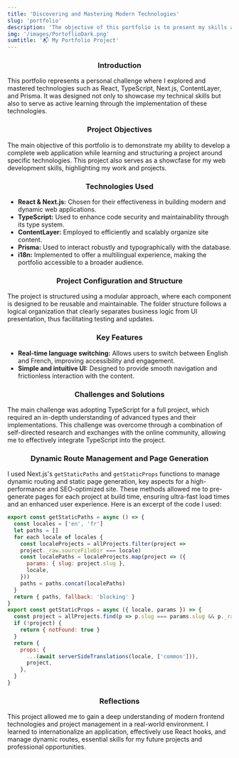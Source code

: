 ```yaml
---
title: 'Discovering and Mastering Modern Technologies'
slug: 'portfolio'
description: 'The objective of this portfolio is to present my skills and learn to structure a project around a technology ecosystem that I was not fully mastering.'
img: '/images/PortoflioDark.png'
sumtitle: '📬 My Portfolio Project'
---
```


<div align="center">

### Introduction

</div>

This portfolio represents a personal challenge where I explored and mastered technologies such as React, TypeScript, Next.js, ContentLayer, and Prisma. It was designed not only to showcase my technical skills but also to serve as active learning through the implementation of these technologies.

<div align="center">

### Project Objectives

</div>

The main objective of this portfolio is to demonstrate my ability to develop a complete web application while learning and structuring a project around specific technologies. This project also serves as a showcfase for my web development skills, highlighting my work and projects.

<div align="center">

### Technologies Used

</div>

- **React & Next.js:** Chosen for their effectiveness in building modern and dynamic web applications.
- **TypeScript:** Used to enhance code security and maintainability through its type system.
- **ContentLayer:** Employed to efficiently and scalably organize site content.
- **Prisma:** Used to interact robustly and typographically with the database.
- **i18n:** Implemented to offer a multilingual experience, making the portfolio accessible to a broader audience.

<div align="center">

### Project Configuration and Structure

</div>

The project is structured using a modular approach, where each component is designed to be reusable and maintainable. The folder structure follows a logical organization that clearly separates business logic from UI presentation, thus facilitating testing and updates.

<div align="center">

### Key Features

</div>

- **Real-time language switching:** Allows users to switch between English and French, improving accessibility and engagement.
- **Simple and intuitive UI:** Designed to provide smooth navigation and frictionless interaction with the content.

<div align="center">

### Challenges and Solutions

</div>

The main challenge was adopting TypeScript for a full project, which required an in-depth understanding of advanced types and their implementations. This challenge was overcome through a combination of self-directed research and exchanges with the online community, allowing me to effectively integrate TypeScript into the project.

<div align="center">

### Dynamic Route Management and Page Generation

</div>

I used Next.js's `getStaticPaths` and `getStaticProps` functions to manage dynamic routing and static page generation, key aspects for a high-performance and SEO-optimized site. These methods allowed me to pre-generate pages for each project at build time, ensuring ultra-fast load times and an enhanced user experience. Here is an excerpt of the code I used:

```js
export const getStaticPaths = async () => {
  const locales = ['en', 'fr']
  let paths = []
  for each locale of locales {
    const localeProjects = allProjects.filter(project =>
    project._raw.sourceFileDir === locale)
    const localePaths = localeProjects.map(project => ({
      params: { slug: project.slug },
      locale,
    }))
    paths = paths.concat(localePaths)
  }
  return { paths, fallback: 'blocking' }
}
export const getStaticProps = async ({ locale, params }) => {
  const project = allProjects.find(p => p.slug === params.slug && p._raw.sourceFileDir === locale)
  if (!project) {
    return { notFound: true }
  }
  return {
    props: {
      ...(await serverSideTranslations(locale, ['common'])),
      project,
    },
  }
}
```

<div align="center">

### Reflections

</div>

This project allowed me to gain a deep understanding of modern frontend technologies and project management in a real-world environment. I learned to internationalize an application, effectively use React hooks, and manage dynamic routes, essential skills for my future projects and professional opportunities.
